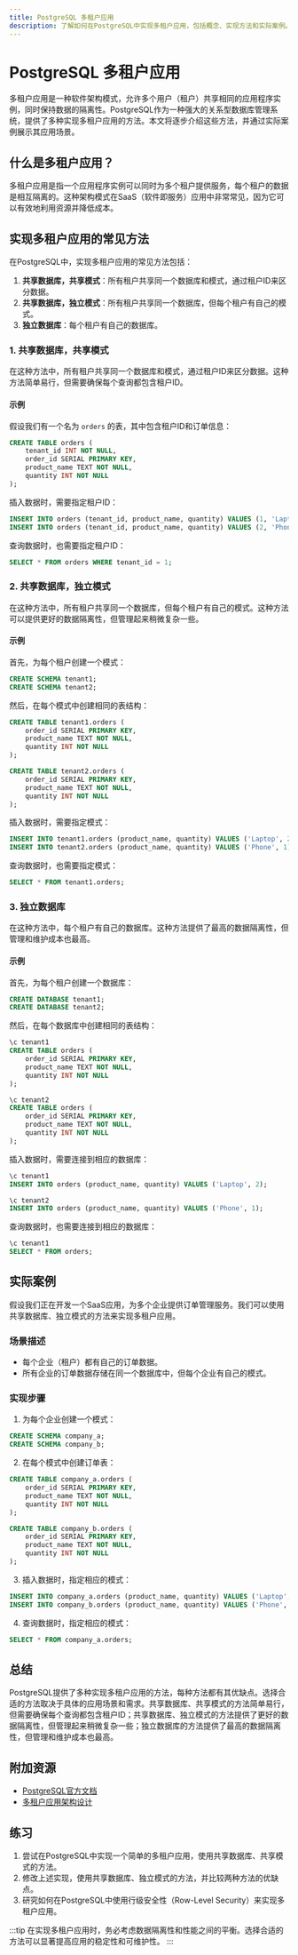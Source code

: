 ```yaml
---
title: PostgreSQL 多租户应用
description: 了解如何在PostgreSQL中实现多租户应用，包括概念、实现方法和实际案例。
---
```


# PostgreSQL 多租户应用

多租户应用是一种软件架构模式，允许多个用户（租户）共享相同的应用程序实例，同时保持数据的隔离性。PostgreSQL作为一种强大的关系型数据库管理系统，提供了多种实现多租户应用的方法。本文将逐步介绍这些方法，并通过实际案例展示其应用场景。

## 什么是多租户应用？

多租户应用是指一个应用程序实例可以同时为多个租户提供服务，每个租户的数据是相互隔离的。这种架构模式在SaaS（软件即服务）应用中非常常见，因为它可以有效地利用资源并降低成本。

## 实现多租户应用的常见方法

在PostgreSQL中，实现多租户应用的常见方法包括：

1. **共享数据库，共享模式**：所有租户共享同一个数据库和模式，通过租户ID来区分数据。
2. **共享数据库，独立模式**：所有租户共享同一个数据库，但每个租户有自己的模式。
3. **独立数据库**：每个租户有自己的数据库。

### 1. 共享数据库，共享模式

在这种方法中，所有租户共享同一个数据库和模式，通过租户ID来区分数据。这种方法简单易行，但需要确保每个查询都包含租户ID。

#### 示例

假设我们有一个名为 `orders` 的表，其中包含租户ID和订单信息：

```sql
CREATE TABLE orders (
    tenant_id INT NOT NULL,
    order_id SERIAL PRIMARY KEY,
    product_name TEXT NOT NULL,
    quantity INT NOT NULL
);
```

插入数据时，需要指定租户ID：

```sql
INSERT INTO orders (tenant_id, product_name, quantity) VALUES (1, 'Laptop', 2);
INSERT INTO orders (tenant_id, product_name, quantity) VALUES (2, 'Phone', 1);
```

查询数据时，也需要指定租户ID：

```sql
SELECT * FROM orders WHERE tenant_id = 1;
```

### 2. 共享数据库，独立模式

在这种方法中，所有租户共享同一个数据库，但每个租户有自己的模式。这种方法可以提供更好的数据隔离性，但管理起来稍微复杂一些。

#### 示例

首先，为每个租户创建一个模式：

```sql
CREATE SCHEMA tenant1;
CREATE SCHEMA tenant2;
```

然后，在每个模式中创建相同的表结构：

```sql
CREATE TABLE tenant1.orders (
    order_id SERIAL PRIMARY KEY,
    product_name TEXT NOT NULL,
    quantity INT NOT NULL
);

CREATE TABLE tenant2.orders (
    order_id SERIAL PRIMARY KEY,
    product_name TEXT NOT NULL,
    quantity INT NOT NULL
);
```

插入数据时，需要指定模式：

```sql
INSERT INTO tenant1.orders (product_name, quantity) VALUES ('Laptop', 2);
INSERT INTO tenant2.orders (product_name, quantity) VALUES ('Phone', 1);
```

查询数据时，也需要指定模式：

```sql
SELECT * FROM tenant1.orders;
```

### 3. 独立数据库

在这种方法中，每个租户有自己的数据库。这种方法提供了最高的数据隔离性，但管理和维护成本也最高。

#### 示例

首先，为每个租户创建一个数据库：

```sql
CREATE DATABASE tenant1;
CREATE DATABASE tenant2;
```

然后，在每个数据库中创建相同的表结构：

```sql
\c tenant1
CREATE TABLE orders (
    order_id SERIAL PRIMARY KEY,
    product_name TEXT NOT NULL,
    quantity INT NOT NULL
);

\c tenant2
CREATE TABLE orders (
    order_id SERIAL PRIMARY KEY,
    product_name TEXT NOT NULL,
    quantity INT NOT NULL
);
```

插入数据时，需要连接到相应的数据库：

```sql
\c tenant1
INSERT INTO orders (product_name, quantity) VALUES ('Laptop', 2);

\c tenant2
INSERT INTO orders (product_name, quantity) VALUES ('Phone', 1);
```

查询数据时，也需要连接到相应的数据库：

```sql
\c tenant1
SELECT * FROM orders;
```

## 实际案例

假设我们正在开发一个SaaS应用，为多个企业提供订单管理服务。我们可以使用共享数据库、独立模式的方法来实现多租户应用。

### 场景描述

- 每个企业（租户）都有自己的订单数据。
- 所有企业的订单数据存储在同一个数据库中，但每个企业有自己的模式。

### 实现步骤

1. 为每个企业创建一个模式：

```sql
CREATE SCHEMA company_a;
CREATE SCHEMA company_b;
```

2. 在每个模式中创建订单表：

```sql
CREATE TABLE company_a.orders (
    order_id SERIAL PRIMARY KEY,
    product_name TEXT NOT NULL,
    quantity INT NOT NULL
);

CREATE TABLE company_b.orders (
    order_id SERIAL PRIMARY KEY,
    product_name TEXT NOT NULL,
    quantity INT NOT NULL
);
```

3. 插入数据时，指定相应的模式：

```sql
INSERT INTO company_a.orders (product_name, quantity) VALUES ('Laptop', 2);
INSERT INTO company_b.orders (product_name, quantity) VALUES ('Phone', 1);
```

4. 查询数据时，指定相应的模式：

```sql
SELECT * FROM company_a.orders;
```

## 总结

PostgreSQL提供了多种实现多租户应用的方法，每种方法都有其优缺点。选择合适的方法取决于具体的应用场景和需求。共享数据库、共享模式的方法简单易行，但需要确保每个查询都包含租户ID；共享数据库、独立模式的方法提供了更好的数据隔离性，但管理起来稍微复杂一些；独立数据库的方法提供了最高的数据隔离性，但管理和维护成本也最高。

## 附加资源

- [PostgreSQL官方文档](https://www.postgresql.org/docs/)
- [多租户应用架构设计](https://en.wikipedia.org/wiki/Multitenancy)

## 练习

1. 尝试在PostgreSQL中实现一个简单的多租户应用，使用共享数据库、共享模式的方法。
2. 修改上述实现，使用共享数据库、独立模式的方法，并比较两种方法的优缺点。
3. 研究如何在PostgreSQL中使用行级安全性（Row-Level Security）来实现多租户应用。

:::tip
在实现多租户应用时，务必考虑数据隔离性和性能之间的平衡。选择合适的方法可以显著提高应用的稳定性和可维护性。
:::